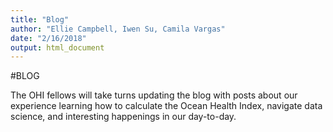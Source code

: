```yaml
---
title: "Blog"
author: "Ellie Campbell, Iwen Su, Camila Vargas"
date: "2/16/2018"
output: html_document
---
```

#BLOG

The OHI fellows will take turns updating the blog with posts about our experience learning how to calculate the Ocean Health Index, navigate data science, and interesting happenings in our day-to-day.

